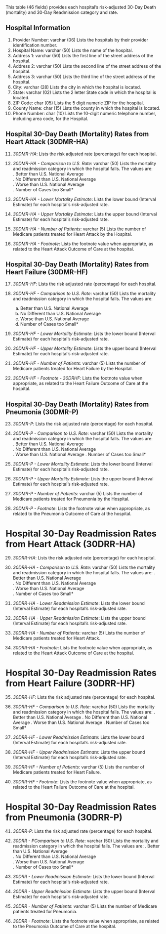 
This table (46 fields) provides each hospital's risk-adjusted 30-Day Death (mortality) and 30-Day Readmission category and rate. 


## Hospital Information

  1. Provider Number: varchar (06) Lists the hospitals by their provider identification number.  
  2. Hospital Name:   varchar (50) Lists the name of the hospital.  
  3. Address 1:       varchar (50) Lists the first line of the street address of the hospital.  
  4. Address 2:       varchar (50) Lists the second line of the street address of the hospital.  
  5. Address 3:       varchar (50) Lists the third line of the street address of the hospital.  
  6. City:            varchar (28) Lists the city in which the hospital is located.  
  7. State:           varchar (02) Lists the 2 letter State code in which the hospital is located.   
  8. ZIP Code:           char (05) Lists the 5 digit numeric ZIP for the hospital.  
  9. County Name:        char (15) Lists the county in which the hospital is located.  
 10. Phone Number:       char (10) Lists the 10-digit numeric telephone number, including area code, for the Hospital.  


## Hospital 30-Day Death (Mortality) Rates from Heart Attack (30DMR-HA)

 11. *30DMR-HA*: Lists the risk adjusted rate (percentage) for each hospital.  

 12. *30DMR-HA - Comparison to U.S. Rate*: varchar (50) Lists the mortality and readmission category in which the hospital falls. The values are:  
    . Better than U.S. National Average  
    . No Different than U.S. National Average  
    . Worse than U.S. National Average  
    . Number of Cases too Small* 

 13. *30DMR-HA - Lower Mortality Estimate*: Lists the lower bound (Interval Estimate) for each hospital's risk-adjusted rate.  
 14. *30DMR-HA - Upper Mortality Estimate*: Lists the upper bound (Interval Estimate) for each hospital's risk-adjusted rate. 
 15. *30DMR-HA - Number of Patients*: varchar (5) Lists the number of Medicare patients treated for Heart Attack by the Hospital. 
 16. *30DMR-HA - Footnote*: Lists the footnote value when appropriate, as related to the Heart Attack Outcome of Care at the hospital.  



## Hospital 30-Day Death (Mortality) Rates from Heart Failure (30DMR-HF)

 17. *30DMR-HF*: Lists the risk adjusted rate (percentage) for each hospital. 
 
 18. *30DMR-HF - Comparison to U.S. Rate*: varchar (50) Lists the mortality and readmission category in which the hospital falls. The values are:  
      a. Better than U.S. National Average 
      b. No Different than U.S. National Average 
      c. Worse than U.S. National Average 
      d. Number of Cases too Small*  
  
 19. *30DMR-HF - Lower Mortality Estimate*: Lists the lower bound (Interval Estimate) for each hospital's risk-adjusted rate. 
 20. *30DMR-HF - Upper Mortality Estimate*: Lists the upper bound (Interval Estimate) for each hospital's risk-adjusted rate.  
 21. *30DMR-HF - Number of Patients*: varchar (5) Lists the number of Medicare patients treated for Heart Failure by the Hospital.  
 22. *30DMR-HF - Footnote - 30DRHF*: Lists the footnote value when appropriate, as related to the Heart Failure Outcome of Care at the hospital.  
 


## Hospital 30-Day Death (Mortality) Rates from Pneumonia (30DMR-P)
 
 23. *30DMR-P*: Lists the risk adjusted rate (percentage) for each hospital. 
 
 24. *30DMR-P - Comparison to U.S. Rate*: varchar (50) Lists the mortality and readmission category in which the hospital falls. The values are:  
    . Better than U.S. National Average  
    . No Different than U.S. National Average  
    . Worse than U.S. National Average 
    . Number of Cases too Small*  
 
 25. *30DMR-P - Lower Mortality Estimate*: Lists the lower bound (Interval Estimate) for each hospital's risk-adjusted rate. 
 26. *30DMR-P - Upper Mortality Estimate*: Lists the upper bound (Interval Estimate) for each hospital's risk-adjusted rate.  
 27. *30DMR-P - Number of Patients*: varchar (5) Lists the number of Medicare patients treated for Pneumonia by the Hospital.  
 28. *30DMR-P - Footnote*: Lists the footnote value when appropriate, as related to the Pneumonia Outcome of Care at the hospital.  
 


# Hospital 30-Day Readmission Rates from Heart Attack (30DRR-HA)
 
 29. *30DRR-HA*: Lists the risk adjusted rate (percentage) for each hospital. 
 
 30. *30DRR-HA - Comparison to U.S. Rate*: varchar (50) Lists the mortality and readmission category in which the hospital falls. The values are: 
    . Better than U.S. National Average  
    . No Different than U.S. National Average  
    . Worse than U.S. National Average  
    . Number of Cases too Small*  
 
 31. *30DRR-HA - Lower Readmission Estimate*: Lists the lower bound (Interval Estimate) for each hospital's risk-adjusted rate.  
 32. *30DRR-HA - Upper Readmission Estimate*: Lists the upper bound (Interval Estimate) for each hospital's risk-adjusted rate.  
 33. *30DRR-HA - Number of Patients*: varchar (5) Lists the number of Medicare patients treated for Heart Attack.  
 34. *30DRR-HA - Footnote*: Lists the footnote value when appropriate, as related to the Heart Attack Outcome of Care at the hospital.  
 
 
 
# Hospital 30-Day Readmission Rates from Heart Failure (30DRR-HF)

 35. *30DRR-HF*: Lists the risk adjusted rate (percentage) for each hospital.  
 
 36. *30DRR-HF - Comparison to U.S. Rate*: varchar (50) Lists the mortality and readmission category in which the hospital falls. The values are: 
    . Better than U.S. National Average 
    . No Different than U.S. National Average 
    . Worse than U.S. National Average 
    . Number of Cases too Small*  
    
 37. *30DRR-HF - Lower Readmission Estimate*: Lists the lower bound (Interval Estimate) for each hospital's risk-adjusted rate.  
 38. *30DRR-HF - Upper Readmission Estimate*: Lists the upper bound (Interval Estimate) for each hospital's risk-adjusted rate.  
 39. *30DRR-HF - Number of Patients*: varchar (5) Lists the number of Medicare patients treated for Heart Failure. 
 40. *30DRR-HF - Footnote*: Lists the footnote value when appropriate, as related to the Heart Failure Outcome of Care at the hospital.
 


# Hospital 30-Day Readmission Rates from Pneumonia (30DRR-P)
 
 41. *30DRR-P*: Lists the risk adjusted rate (percentage) for each hospital. 
 
 42. *30DRR - PComparison to U.S. Rate*: varchar (50) Lists the mortality and readmission category in which the hospital falls. The values are:
    . Better than U.S. National Average  
    . No Different than U.S. National Average  
    . Worse than U.S. National Average  
    . Number of Cases too Small*
    
 43. *30DRR - Lower Readmission Estimate*: Lists the lower bound (Interval Estimate) for each hospital's risk-adjusted rate.  
 44. *30DRR - Upper Readmission Estimate*: Lists the upper bound (Interval Estimate) for each hospital's risk-adjusted rate.  
 45. *30DRR - Number of Patients*: varchar (5) Lists the number of Medicare patients treated for Pneumonia.  
 46. *30DRR - Footnote*: Lists the footnote value when appropriate, as related to the Pneumonia Outcome of Care at the hospital.  
 
 